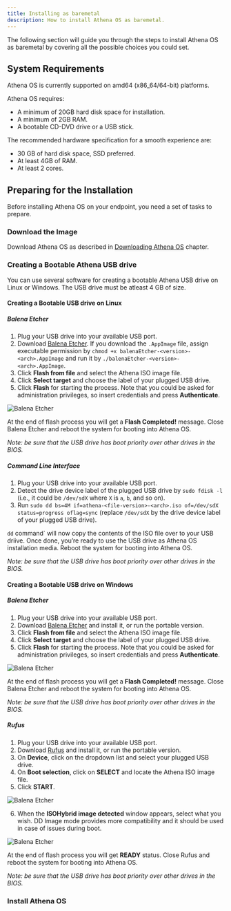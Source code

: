 ```yaml
---
title: Installing as baremetal
description: How to install Athena OS as baremetal.
---
```


The following section will guide you through the steps to install Athena OS as baremetal by covering all the possible choices you could set.

## System Requirements

Athena OS is currently supported on amd64 (x86_64/64-bit) platforms.

Athena OS requires:
* A minimum of 20GB hard disk space for installation.
* A minimum of 2GB RAM.
* A bootable CD-DVD drive or a USB stick.

The recommended hardware specification for a smooth experience are:
* 30 GB of hard disk space, SSD preferred.
* At least 4GB of RAM.
* At least 2 cores.

## Preparing for the Installation

Before installing Athena OS on your endpoint, you need a set of tasks to prepare.

### Download the Image

Download Athena OS as described in [Downloading Athena OS](/en/getting-started/download/) chapter.

### Creating a Bootable Athena USB drive

You can use several software for creating a bootable Athena USB drive on Linux or Windows. The USB drive must be atleast 4 GB of size.

#### Creating a Bootable USB drive on Linux

##### Balena Etcher

1. Plug your USB drive into your available USB port.
2. Download [Balena Etcher](https://etcher.balena.io/). If you download the `.AppImage` file, assign executable permission by `chmod +x balenaEtcher-<version>-<arch>.AppImage` and run it by `./balenaEtcher-<version>-<arch>.AppImage`.
3. Click **Flash from file** and select the Athena ISO image file.
4. Click **Select target** and choose the label of your plugged USB drive.
5. Click **Flash** for starting the process. Note that you could be asked for administration privileges, so insert credentials and press **Authenticate**.

![Balena Etcher](@assets/linux-etcher.png)

At the end of flash process you will get a **Flash Completed!** message. Close Balena Etcher and reboot the system for booting into Athena OS.

*Note: be sure that the USB drive has boot priority over other drives in the BIOS.*

##### Command Line Interface

1. Plug your USB drive into your available USB port.
2. Detect the drive device label of the plugged USB drive by `sudo fdisk -l` (i.e., it could be `/dev/sdX` where `X` is `a`, `b`, and so on).
3. Run `sudo dd bs=4M if=athena-<file-version>-<arch>.iso of=/dev/sdX status=progress oflag=sync` (replace `/dev/sdX` by the drive device label of your plugged USB drive).

`dd` command` will now copy the contents of the ISO file over to your USB driive. Once done, you’re ready to use the USB drive as Athena OS installation media. Reboot the system for booting into Athena OS.

*Note: be sure that the USB drive has boot priority over other drives in the BIOS.*

#### Creating a Bootable USB drive on Windows

##### Balena Etcher

1. Plug your USB drive into your available USB port.
2. Download [Balena Etcher](https://etcher.balena.io/) and install it, or run the portable version.
3. Click **Flash from file** and select the Athena ISO image file.
4. Click **Select target** and choose the label of your plugged USB drive.
5. Click **Flash** for starting the process. Note that you could be asked for administration privileges, so insert credentials and press **Authenticate**.

![Balena Etcher](@assets/windows-etcher.png)

At the end of flash process you will get a **Flash Completed!** message. Close Balena Etcher and reboot the system for booting into Athena OS.

*Note: be sure that the USB drive has boot priority over other drives in the BIOS.*

##### Rufus

1. Plug your USB drive into your available USB port.
2. Download [Rufus](https://rufus.ie/) and install it, or run the portable version.
3. On **Device**, click on the dropdown list and select your plugged USB drive.
4. On **Boot selection**, click on **SELECT** and locate the Athena ISO image file.
5. Click **START**.

![Balena Etcher](@assets/windows-rufus.png)

6. When the **ISOHybrid image detected** window appears, select what you wish. DD Image mode provides more compatibility and it should be used in case of issues during boot.

![Balena Etcher](@assets/windows-rufus-confirm.png)

At the end of flash process you will get **READY** status. Close Rufus and reboot the system for booting into Athena OS.

*Note: be sure that the USB drive has boot priority over other drives in the BIOS.*

### Install Athena OS